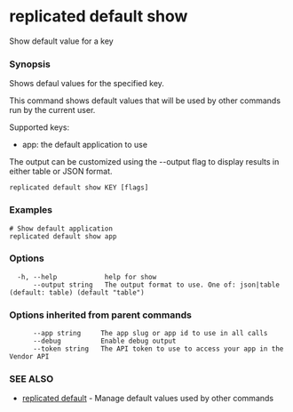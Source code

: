 # replicated default show

Show default value for a key

### Synopsis

Shows defaul values for the specified key.

This command shows default values that will be used by other commands run by the current user.

Supported keys:
- app: the default application to use

The output can be customized using the --output flag to display results in
either table or JSON format.

```
replicated default show KEY [flags]
```

### Examples

```
# Show default application
replicated default show app

```

### Options

```
  -h, --help            help for show
      --output string   The output format to use. One of: json|table (default: table) (default "table")
```

### Options inherited from parent commands

```
      --app string     The app slug or app id to use in all calls
      --debug          Enable debug output
      --token string   The API token to use to access your app in the Vendor API
```

### SEE ALSO

* [replicated default](replicated-cli-default)	 - Manage default values used by other commands


